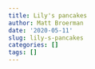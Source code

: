 ```yaml
---
title: Lily's pancakes
author: Matt Broerman
date: '2020-05-11'
slug: lily-s-pancakes
categories: []
tags: []
---
```

